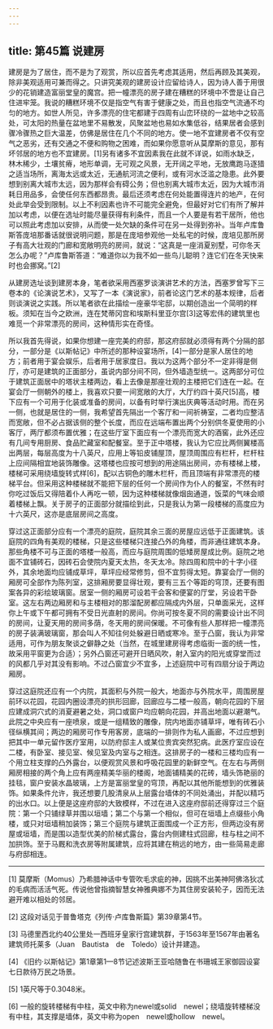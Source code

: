 ```yaml
---
---
---
```

title: 第45篇 说建房
---




建房是为了居住，而不是为了观赏，所以应首先考虑其适用，然后再顾及其美观，除非美观适用可兼而得之。只讲究美观的建房设计应留给诗人，因为诗人善于用很少的花销建造富丽堂皇的魔宫。把一幢漂亮的房子建在糟糕的环境中不啻是让自己住进牢笼。我说的糟糕环境不仅是指空气有害于健康之处，而且也指空气流通不均匀的地方。如世人所见，许多漂亮的住宅都建于四周有山峦环绕的一盆地中之较高处，可太阳的热量在盆地里不易散发，风聚盆地也易如水集低谷，结果居者会感到骤冷骤热之巨大温差，仿佛是居住在几个不同的地方。使一地不宜建房者不仅有空气之恶劣，还有交通之不便和购物之困难，而如果你愿意听从莫摩斯的意见，那有坏邻居的地方也不宜建房。[1]另有诸多不宜因素我在此就不详说，如雨水缺乏，林木稀少，土壤贫瘠，地形单调，无可观之风景，无开阔之平地，无放鹰跑马逐猎之适当场所，离海太远或太近，无通航河流之便利，或有河水泛滥之隐患。此外要想到别离大城市太远，因为那样会有碍公务；但也别离大城市太近，因为大城市消耗日用品多，会使任何东西都昂贵。最后还须考虑在何处能置得连片的地产，在何处此举会受到限制。以上不利因素也许不可能完全避免，但最好对它们有所了解并加以考虑，以便在选址时能尽量获得有利条件，而且一个人要是有若干居所，他也可以照此考虑加以安排，从而使一处欠缺的条件可在另一处得到弥补。当年卢库鲁斯答庞培那番话就很说明问题，那是在庞培参观他一处私宅的时候，庞培见那所房子有高大壮观的门廊和宽敞明亮的房间，就说：“这真是一座消夏别墅，可你冬天怎么办呢？”卢库鲁斯答道：“难道你以为我不如一些鸟儿聪明？连它们在冬天快来时也会挪窝。”[2]

从建房选址谈到建房本身，笔者欲采用西塞罗谈演讲艺术的方法，西塞罗曾写下三卷本的《论演说艺术》，又写了一本《演说家》，前者论这门艺术的基本规律，后者则谈演说之实践。所以笔者欲在此描绘一座豪华宅邸，以期创造出一个简明的样板。须知在当今之欧洲，连在梵蒂冈宫和埃斯科里亚尔宫[3]这等宏伟的建筑里也难觅一个非常漂亮的房间，这种情形实在奇怪。

所以我首先得说，如果你想建一座完美的府邸，那这府邸就必须得有两个分隔的部分，一部分是《以斯帖记》中所述的那种设宴场所，[4]一部分是家人居住的地方；前者用于宴会娱乐，后者用于居家度日。我以为这两个部分不一定非得是侧厅，亦可是建筑的正面部分，虽说内部分间不同，但外墙造型统一。这两部分可位于建筑正面居中的塔状主楼两边，看上去像是那座壮观的主楼把它们连在一起。在宴会厅一侧朝外的楼上，我喜欢只要一间宽敞的大厅，大厅约四十英尺[5]高，楼下应有一个可用于化装或准备的房间，以备有时举行演出庆典等活动时用。而在另一侧，也就是居住的一侧，我希望首先隔出一个客厅和一间祈祷室，二者均应整洁而宽敞，但不必占据该侧的整个长度，而应在远端布置出两个分别供冬夏使用的小客厅，两厅都须布置优雅；在这些厅室下面应有一个漂亮而宽大的酒窖，此外还应有几间专用厨房、食品贮藏室和配餐室。至于正中塔楼，我认为它应比两侧翼楼高出两层，每层高度为十八英尺，应用上等铅皮铺屋顶，屋顶周围应有栏杆，栏杆柱上应间隔相宜地装饰雕像。这塔楼也应按可想到的用途隔出房间，亦有楼梯上楼，楼梯可采用绕墙旋转式样[6]，配以古铜色的雕木栏杆，而且顶端有非常漂亮的楼梯平台。但采用这种楼梯就不能把下层的任何一个房间作为仆人的餐室，不然有时你吃过饭后又得陪着仆人再吃一顿，因为这种楼梯就像烟囱通道，饭菜的气味会顺着楼梯上飘。关于房子的正面部分就描绘到此，只是我认为第一段楼梯的高度应为十六英尺，这亦是底层房间之高度。

穿过这正面部分应有一个漂亮的庭院，庭院其余三面的房屋应远低于正面建筑。该庭院的四角有美观的楼梯，只是这些楼梯只连接凸外的角楼，而非通往建筑本身。那些角楼不可与正面的塔楼一般高，而应与庭院周围的低矮房屋成比例。庭院之地面不宜铺砖石，因砖石会使院内夏天太热，冬天太冷。除四周和院中的十字小径外，其余地面均应铺成草坪，草坪应经常修剪，但不宜剪得太短。靠宴会厅一侧的厢房可全部作为陈列室，这排厢房要显得壮观，要有三五个等距的穹顶，还要有图案各异的彩绘玻璃窗。居室一侧的厢房可设若干会客和便宴的厅堂，另设若干卧室。这左右两边厢房和与主楼相对的那溜配房都应隔成内外层，只单面采光，这样你上午或下午都可拥有不受日光直射的房间。你尚可按冬夏不同的需要设计出不同的房间，让夏天用的房间多荫，冬天用的房间保暖。不可像有些人那样把一幢漂亮的房子装满玻璃窗，那会叫人不知往何处躲避日晒或寒冷。至于凸窗，我认为非常适用，可作为朋友聚谈之僻静之处（当然，在城里建房得考虑临街一面的统一性，故采用平窗更为合适）；另外凸窗还可避开日晒风吹，射入室内的阳光或穿堂而过的风都几乎对其没有影响。不过凸窗宜少不宜多，上述庭院中可有四扇分设于两边厢房。

穿过这庭院还应有一个内院，其面积与外院一般大，地面亦与外院水平，周围房屋前环以花园，花园内圈设漂亮的拱形回廊，回廊应与二楼一般高，朝向花园的下层应建成洞穴式的消夏避暑之处，洞口或窗户均应朝向花园，并高出地面以避潮气。此院之中央应有一座喷泉，或是一组精致的雕像，院内地面亦铺草坪，唯有砖石小径纵横其间；两边的厢房可作专用客房，底端的一排则作为私人画廊，不过应想到把其中一单元留作医疗室用，以防府邸主人或某位贵宾突然犯病。此医疗室应设在二楼，有卧室、接见室、候见室及内室与之相连。这排房子的一楼和三楼均应有一个用立柱支撑的凸外露台，以便观赏风景和呼吸花园里的新鲜空气。在左右与两侧厢房相接的两个角上应有两座精美华丽的楼阁，地面铺精美的花砖，墙头饰艳丽的挂毯，窗户安装水晶玻璃，上方是富丽堂皇的穹顶，再配以其他所能想到的优雅装饰。如果条件允许，我还想要几股清泉从上层露台墙体的不同处涌出，并配以精巧的出水口。以上便是这座府邸的大致模样，不过在进入这座府邸前还得穿过三个庭院：第一个只铺绿草并围以垣墙；第二个与第一个相似，但可在垣墙上点缀些小角楼，或只对垣墙稍加装饰；第三个庭院与建筑正面围成一个正方形，但两边没有房屋或垣墙，而是围以造型优美的阶梯式露台，露台内侧建柱式回廊，柱与柱之间不加拱饰。至于马厩和洗衣房等附属建筑，应将其建在稍远的地方，由一些简易走廊与府邸相连。





* * *



[1] 莫摩斯（Momus）乃希腊神话中专管吹毛求疵的神，因挑不出美神阿佛洛狄忒的毛病而活活气死。传说他曾指摘智慧女神雅典娜不为其住房安装轮子，因而无法避开难以相处的邻居。

[2] 这段对话见于普鲁塔克《列传·卢库鲁斯篇》第39章第4节。

[3] 马德里西北约40公里处一西班牙皇家行宫建筑群，于1563年至1567年由著名建筑师托莱多（Juan　Bautista　de　Toledo）设计并建造。

[4] 《旧约·以斯帖记》第1章第1—8节记述波斯王亚哈随鲁在书珊城王家御园设宴七日款待万民之场景。

[5] 1英尺等于0.3048米。

[6] 一般的旋转楼梯有中柱，英文中称为newel或solid　newel；绕墙旋转楼梯没有中柱，其支撑是墙体，英文中称为open　newel或hollow　newel。